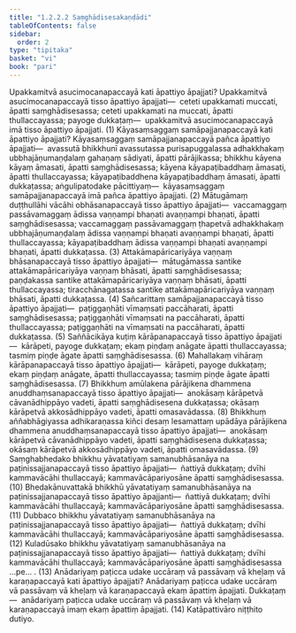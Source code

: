 ```yaml
---
title: "1.2.2.2 Saṃghādisesakaṇḍādi"
tableOfContents: false
sidebar:
  order: 2
type: "tipitaka"
basket: "vi"
book: "pari"
---
```



<DynamicBreadcrumb />

<Division number="194" book="pari">

<Paragraph number="628" book="pari">
Upakkamitvā asucimocanapaccayā kati āpattiyo āpajjati? Upakkamitvā asucimocanapaccayā tisso āpattiyo āpajjati—  ceteti upakkamati muccati, āpatti saṃghādisesassa; ceteti upakkamati na muccati, āpatti thullaccayassa; payoge dukkaṭaṃ—  upakkamitvā asucimocanapaccayā imā tisso āpattiyo āpajjati. (1)
</Paragraph>

<Paragraph number="629" book="pari">
Kāyasaṃsaggaṃ samāpajjanapaccayā kati āpattiyo āpajjati? Kāyasaṃsaggaṃ samāpajjanapaccayā pañca āpattiyo āpajjati—  avassutā bhikkhunī avassutassa purisapuggalassa adhakkhakaṃ ubbhajāṇumaṇḍalaṃ gahaṇaṃ sādiyati, āpatti pārājikassa; bhikkhu kāyena kāyaṃ āmasati, āpatti saṃghādisesassa; kāyena kāyapaṭibaddhaṃ āmasati, āpatti thullaccayassa; kāyapaṭibaddhena kāyapaṭibaddhaṃ āmasati, āpatti dukkaṭassa; aṅgulipatodake pācittiyaṃ—  kāyasaṃsaggaṃ samāpajjanapaccayā imā pañca āpattiyo āpajjati. (2)
</Paragraph>

<Paragraph number="630" book="pari">
Mātugāmaṃ duṭṭhullāhi vācāhi obhāsanapaccayā tisso āpattiyo āpajjati—  vaccamaggaṃ passāvamaggaṃ ādissa vaṇṇampi bhaṇati avaṇṇampi bhaṇati, āpatti saṃghādisesassa; vaccamaggaṃ passāvamaggaṃ ṭhapetvā adhakkhakaṃ ubbhajāṇumaṇḍalaṃ ādissa vaṇṇampi bhaṇati avaṇṇampi bhaṇati, āpatti thullaccayassa; kāyapaṭibaddhaṃ ādissa vaṇṇampi bhaṇati avaṇṇampi bhaṇati, āpatti dukkaṭassa. (3)
</Paragraph>

<Paragraph number="631" book="pari">
Attakāmapāricariyāya vaṇṇaṃ bhāsanapaccayā tisso āpattiyo āpajjati—  mātugāmassa santike attakāmapāricariyāya vaṇṇaṃ bhāsati, āpatti saṃghādisesassa; paṇḍakassa santike attakāmapāricariyāya vaṇṇaṃ bhāsati, āpatti thullaccayassa; tiracchānagatassa santike attakāmapāricariyāya vaṇṇaṃ bhāsati, āpatti dukkaṭassa. (4)
</Paragraph>

<Paragraph number="632" book="pari">
Sañcarittaṃ samāpajjanapaccayā tisso āpattiyo āpajjati—  paṭiggaṇhāti vīmaṃsati paccāharati, āpatti saṃghādisesassa; paṭiggaṇhāti vīmaṃsati na paccāharati, āpatti thullaccayassa; paṭiggaṇhāti na vīmaṃsati na paccāharati, āpatti dukkaṭassa. (5)
</Paragraph>

<Paragraph number="633" book="pari">
Saññācikāya kuṭiṃ kārāpanapaccayā tisso āpattiyo āpajjati—  kārāpeti, payoge dukkaṭaṃ; ekaṃ piṇḍaṃ anāgate āpatti thullaccayassa; tasmiṃ piṇḍe āgate āpatti saṃghādisesassa. (6)
</Paragraph>

<Paragraph number="634" book="pari">
Mahallakaṃ vihāraṃ kārāpanapaccayā tisso āpattiyo āpajjati—  kārāpeti, payoge dukkaṭaṃ; ekaṃ piṇḍaṃ anāgate, āpatti thullaccayassa; tasmiṃ piṇḍe āgate āpatti saṃghādisesassa. (7)
</Paragraph>

<Paragraph number="635" book="pari">
Bhikkhuṃ amūlakena pārājikena dhammena anuddhaṃsanapaccayā tisso āpattiyo āpajjati—  anokāsaṃ kārāpetvā cāvanādhippāyo vadeti, āpatti saṃghādisesena dukkaṭassa; okāsaṃ kārāpetvā akkosādhippāyo vadeti, āpatti omasavādassa. (8)
</Paragraph>

<Paragraph number="636" book="pari">
Bhikkhuṃ aññabhāgiyassa adhikaraṇassa kiñci desaṃ lesamattaṃ upādāya pārājikena dhammena anuddhaṃsanapaccayā tisso āpattiyo āpajjati—  anokāsaṃ kārāpetvā cāvanādhippāyo vadeti, āpatti saṃghādisesena dukkaṭassa; okāsaṃ kārāpetvā akkosādhippāyo vadeti, āpatti omasavādassa. (9)
</Paragraph>

<Paragraph number="637" book="pari">
Saṃghabhedako bhikkhu yāvatatiyaṃ samanubhāsanāya na paṭinissajjanapaccayā tisso āpattiyo āpajjati—  ñattiyā dukkaṭaṃ; dvīhi kammavācāhi thullaccayā; kammavācāpariyosāne āpatti saṃghādisesassa. (10)
</Paragraph>

<Paragraph number="638" book="pari">
Bhedakānuvattakā bhikkhū yāvatatiyaṃ samanubhāsanāya na paṭinissajjanapaccayā tisso āpattiyo āpajjanti—  ñattiyā dukkaṭaṃ; dvīhi kammavācāhi thullaccayā; kammavācāpariyosāne āpatti saṃghādisesassa. (11)
</Paragraph>

<Paragraph number="639" book="pari">
Dubbaco bhikkhu yāvatatiyaṃ samanubhāsanāya na paṭinissajjanapaccayā tisso āpattiyo āpajjati—  ñattiyā dukkaṭaṃ; dvīhi kammavācāhi thullaccayā; kammavācāpariyosāne āpatti saṃghādisesassa. (12)
</Paragraph>

<Paragraph number="640" book="pari">
Kuladūsako bhikkhu yāvatatiyaṃ samanubhāsanāya na paṭinissajjanapaccayā tisso āpattiyo āpajjati—  ñattiyā dukkaṭaṃ; dvīhi kammavācāhi thullaccayā; kammavācāpariyosāne āpatti saṃghādisesassa …pe… . (13)
</Paragraph>

<Paragraph number="641" book="pari">
Anādariyaṃ paṭicca udake uccāraṃ vā passāvaṃ vā kheḷaṃ vā karaṇapaccayā kati āpattiyo āpajjati? Anādariyaṃ paṭicca udake uccāraṃ vā passāvaṃ vā kheḷaṃ vā karaṇapaccayā ekaṃ āpattiṃ āpajjati. Dukkaṭaṃ—  anādariyaṃ paṭicca udake uccāraṃ vā passāvaṃ vā kheḷaṃ vā karaṇapaccayā imaṃ ekaṃ āpattiṃ āpajjati. (14)

</Paragraph>
</Division>

<Paragraph number="642" type="center" book="pari">
Katāpattivāro niṭṭhito dutiyo.
</Paragraph>